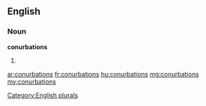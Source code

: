==English==

===Noun===
'''conurbations'''

# {{plural of|conurbation}}

[[Category:English plurals]]

[[ar:conurbations]]
[[fr:conurbations]]
[[hu:conurbations]]
[[mg:conurbations]]
[[my:conurbations]]